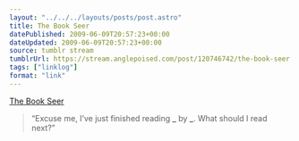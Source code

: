 ```yaml
---
layout: "../../../layouts/posts/post.astro"
title: The Book Seer
datePublished: 2009-06-09T20:57:23+00:00
dateUpdated: 2009-06-09T20:57:23+00:00
source: tumblr stream
tumblrUrl: https://stream.anglepoised.com/post/120746742/the-book-seer
tags: ["linklog"]
format: "link"
---
```


[The Book Seer][1]

> &ldquo;Excuse me, I&rsquo;ve just finished reading **\_** by **\_**. What should I read next?&rdquo;

[1]: http://bookseer.com/
